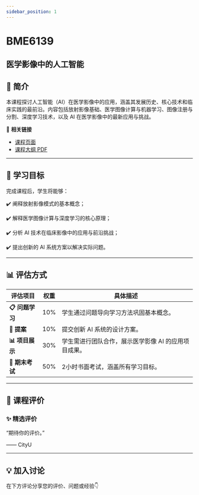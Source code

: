 ```yaml
---
sidebar_position: 1
---
```


# BME6139
## 医学影像中的人工智能

## **📘 简介**
本课程探讨人工智能（AI）在医学影像中的应用，涵盖其发展历史、核心技术和临床实践的最前沿。内容包括放射影像基础、医学图像计算与机器学习、图像注册与分割、深度学习技术，以及 AI 在医学影像中的最新应用与挑战。

🔗 **相关链接**
- [课程页面](https://www.cityu.edu.hk/catalogue/pg/202425/course/BME6139.htm)
- [课程大纲 PDF](https://www.cityu.edu.hk/catalogue/pg/202425/course/BME6139.pdf)

---

## **🎯 学习目标**

完成课程后，学生将能够：

✔️ 阐释放射影像模式的基本概念；

✔️ 解释医学图像计算与深度学习的核心原理；

✔️ 分析 AI 技术在临床影像中的应用与前沿挑战；

✔️ 提出创新的 AI 系统方案以解决实际问题。

---

## **📊 评估方式**

| **评估项目**          | **权重** | **具体描述**                                                                                     |
|----------------------|---------|-----------------------------------------------------------------------------------------------|
| **📋 问题学习**        | 10%     | 学生通过问题导向学习方法巩固基本概念。                                                           |
| **📝 提案**           | 10%     | 提交创新 AI 系统的设计方案。                                                                    |
| **📊 项目展示**        | 30%     | 学生需进行团队合作，展示医学影像 AI 的应用项目成果。                                              |
| **📄 期末考试**        | 50%     | 2小时书面考试，涵盖所有学习目标。                                                                |

---

## **💬 课程评价**

### ✨ **精选评价**
<div className={commentStyles.commentBox}>
    <p className={commentStyles.commentText}>
        “期待你的评价。”
    </p>
    <p className={commentStyles.commentAuthor}>—— CityU</p>
</div>

---

## **💡 加入讨论**

在下方评论分享您的评价、问题或经验👇
<Utterances />
